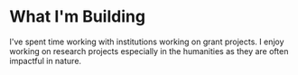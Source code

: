 # What I'm Building

I've spent time working with institutions working on grant projects. I enjoy working on research projects especially in the humanities as they are often impactful in nature.
